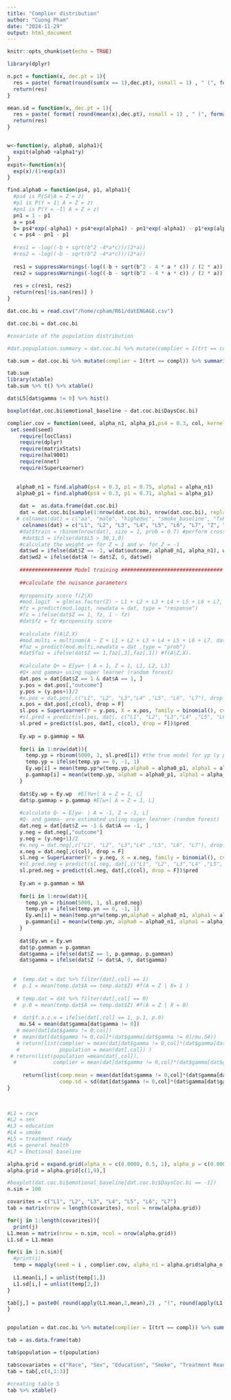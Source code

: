 ```yaml
---
title: "Complier distribution"
author: "Cuong Pham"
date: "2024-11-29"
output: html_document
---
```


```r
knitr::opts_chunk$set(echo = TRUE)
```

```r
library(dplyr)
```

```r
n.pct = function(x, dec.pt = 1){
  res = paste( format(round(sum(x == 1),dec.pt), nsmall = 1) , " (", format( round( mean(x == 1)*100 ,dec.pt), nsmall = 1) , "%",")", sep = "")
  return(res)
}

mean.sd = function(x, dec.pt = 1){
  res = paste( format( round(mean(x),dec.pt), nsmall = 1) , " (", format( round(sd(x),dec.pt), nsmall = 1 ) , ")", sep = "")
  return(res)
}


w<-function(y, alpha0, alpha1){
  expit(alpha0 +alpha1*y)
}
expit<-function(x){
  exp(x)/(1+exp(x))
}

find.alpha0 = function(ps4, p1, alpha1){
  #ps4 is P(S4|A = Z = z)
  #p1 is P(Y = 1| A = Z = z)
  #pn1 is P(Y = -1| A = Z = z)
  pn1 = 1 - p1
  a = ps4
  b= ps4*exp(-alpha1) + ps4*exp(alpha1) - pn1*exp(-alpha1) - p1*exp(alpha1)
  c = ps4 - pn1 - p1
  
  #res1 = -log((-b + sqrt(b^2 -4*a*c))/(2*a))
  #res2 = -log((-b - sqrt(b^2 -4*a*c))/(2*a))
  
  res1 = suppressWarnings(-log((-b + sqrt(b^2 - 4 * a * c)) / (2 * a)))
  res2 = suppressWarnings(-log((-b - sqrt(b^2 - 4 * a * c)) / (2 * a)))
  
  res = c(res1, res2)
  return(res[!is.nan(res)] )
}

```


```r

dat.coc.bi = read.csv("/home/cpham/R61/datENGAGE.csv")

dat.coc.bi = dat.coc.bi

#covariate of the population distribution

#dat.popuplation.summary = dat.coc.bi %>% mutate(complier = I(trt == compl)) %>% filter(complier)

tab.sum = dat.coc.bi %>% mutate(complier = I(trt == compl)) %>% summarise(Race = n.pct(aa), Sex = n.pct(male), higheduc = mean.sd(higheduc), higheduc1 = n.pct(higheduc == 3), higheduc2 = n.pct(higheduc == 4), higheduc3 = n.pct(higheduc == 5), highedu4 = n.pct(higheduc == 6), smoke_baseline = mean.sd(smoke_baseline), Txready = mean(TxReadiness_baseline), Health = mean.sd(GH_baseline), Emo = mean.sd(emotional_baseline), trt = n.pct(trt))

tab.sum
library(xtable)
tab.sum %>% t() %>% xtable()

dat$L5[dat$gamma != 0] %>% hist()

boxplot(dat.coc.bi$emotional_baseline ~ dat.coc.bi$DaysCoc.bi)
```


```r


complier.cov = function(seed, alpha_n1, alpha_p1,ps4 = 0.3, col, kernel.type = "linear"){
 set.seed(seed)
    require(locClass)
    require(dplyr)
    require(matrixStats)
    require(hal9001)
    require(nnet)
    require(SuperLearner)
   

   alpha0_n1 = find.alpha0(ps4 = 0.3, p1 = 0.75, alpha1 = alpha_n1)
   alpha0_p1 = find.alpha0(ps4 = 0.3, p1 = 0.71, alpha1 = alpha_p1) 
  
    dat =  as.data.frame(dat.coc.bi)
    dat = dat.coc.bi[sample(1:nrow(dat.coc.bi), nrow(dat.coc.bi), replace = T),]
   # colnames(dat) = c("aa", "male", "higheduc", "smoke_baseline", "TxReadiness_baseline", "GH_baseline", "emotional_baseline", "Z", "A", "outcome")
     colnames(dat) = c("L1", "L2", "L3", "L4", "L5", "L6", "L7", "Z", "A", "outcome")
    #dat$train = rbinom(nrow(dat), size = 1, prob = 0.7) #perform cross validation (70% train and 30% test set)
     #dat$L5 = ifelse(dat$L5 > 30,1,0)
    #calculate the weight w+ for Z = 1 and w- for Z = -1
    dat$wd = ifelse(dat$Z == -1, w(dat$outcome, alpha0_n1, alpha_n1), w(dat$outcome, alpha0_p1, alpha_p1))
    dat$wd2 = ifelse(dat$A != dat$Z, 0, dat$wd)
    
    ################# Model training #################################
    
    ##calculate the nuisance parameters
    
    #propensity score f(Z|X)
    #mod.logit  = glm(as.factor(Z) ~ L1 + L2 + L3 + L4 + L5 + L6 + L7, data = dat , family = binomial(link = logit))
    #fz = predict(mod.logit, newdata = dat, type = "response")
    #fz = ifelse(dat$Z == 1, fz, 1 - fz)
    #dat$fz = fz #propensity score
    
    #calculate f(A|Z,X) 
    #mod.multi = multinom(A ~ Z + L1 + L2 + L3 + L4 + L5 + L6 + L7, data = dat, trace = FALSE)
    #faz = predict(mod.multi,newdata = dat ,type = "prob")
    #dat$faz = ifelse(dat$Z == 1,faz[,3],faz[,1]) #f(A|Z,X).
    
    #calculate Q+ = E[yw+ | A = 1, Z = 1, L1, L2, L3]
    #Q+ and gamma+ using super learner (random forest)
    dat.pos = dat[dat$Z == 1 & dat$A == 1, ]
    y.pos = dat.pos[,"outcome"]
    y.pos = (y.pos+1)/2 
    #x.pos = dat.pos[,c("L1", "L2", "L3","L4" ,"L5", "L6", "L7"), drop = F]
    x.pos = dat.pos[,c(col), drop = F]
    sl.pos = SuperLearner(Y = y.pos, X = x.pos, family = binomial(), cvControl = list(V = 5), SL.library = c("SL.ranger" , "SL.glm") )
    #sl.pred = predict(sl.pos, dat[, c("L1", "L2", "L3","L4" ,"L5", "L6", "L7"), drop = F])$pred 
    sl.pred = predict(sl.pos, dat[, c(col), drop = F])$pred 
  
    Ey.wp = p.gammap = NA
    
    for(i in 1:nrow(dat)){
      temp.yp = rbinom(5000, 1, sl.pred[i]) #the true model for yp (y positive) has only intercept
      temp.yp = ifelse(temp.yp == 0, -1, 1)
      Ey.wp[i] = mean(temp.yp*w(temp.yp,alpha0 = alpha0_p1, alpha1 = alpha_p1)) #calculate E[Yw+| A = Z = 1, L]
      p.gammap[i] = mean(w(temp.yp, alpha0 = alpha0_p1, alpha1 = alpha_p1)) #calculate gamma+ (E[w+| A = Z = 1, L])
    }
    
    dat$Ey.wp = Ey.wp  #E[Yw+| A = Z = 1, L]
    dat$p.gammap = p.gammap #E[w+| A = Z = 1, L]
    
    #calculate Q- = E[yw- | A = -1, Z = -1, L]
    #Q- and gamma- are estimated usling super learner (random forest)
    dat.neg = dat[dat$Z == -1 & dat$A == -1, ]
    y.neg = dat.neg[,"outcome"]
    y.neg = (y.neg+1)/2 
    #x.neg = dat.neg[,c("L1", "L2", "L3","L4" ,"L5", "L6", "L7"), drop = F]
    x.neg = dat.neg[,c(col), drop = F]
    sl.neg = SuperLearner(Y = y.neg, X = x.neg, family = binomial(), cvControl = list(V = 5), SL.library = c("SL.ranger") )
    #sl.pred.neg = predict(sl.neg, dat[,c("L1", "L2", "L3","L4" ,"L5", "L6", "L7"), drop = F])$pred 
    sl.pred.neg = predict(sl.neg, dat[,c(col), drop = F])$pred 
    
    Ey.wn = p.gamman = NA
    
    for(i in 1:nrow(dat)){
      temp.yn = rbinom(5000, 1, sl.pred.neg)
      temp.yn = ifelse(temp.yn == 0, -1, 1)
      Ey.wn[i] = mean(temp.yn*w(temp.yn,alpha0 = alpha0_n1, alpha1 = alpha_n1)) #calculate E[Yw-|A = Z = -1, L]
      p.gamman[i] = mean(w(temp.yn, alpha0 = alpha0_n1, alpha1 = alpha_n1)) #calculate gamma- (E[w-|A= Z = -1, L]) 
    }
    
    dat$Ey.wn = Ey.wn
    dat$p.gamman = p.gamman
    dat$gamma = ifelse(dat$Z == 1, p.gammap, p.gamman)
    dat$gamma = ifelse(dat$Z != dat$A, 0, dat$gamma)
    
    
  #  temp.dat = dat %>% filter(dat[,col] == 1)
  #  p.1 = mean(temp.dat$A == temp.dat$Z) #f(A = Z | X= 1 )
    
   # temp.dat = dat %>% filter(dat[,col] == 0)
  #  p.0 = mean(temp.dat$A == temp.dat$Z) #f(A = Z | X = 0)
    
  #  dat$f.a.z.x = ifelse(dat[,col] == 1, p.1, p.0)
    mu.S4 = mean(dat$gamma[dat$gamma != 0])    
   # mean(dat[dat$gamma != 0,col])
  #  mean(dat[dat$gamma != 0,col]*(dat$gamma[dat$gamma != 0]/mu.S4))
   # return(list(complier = mean(dat[dat$gamma != 0,col]*(dat$gamma[dat$gamma != 0]/mu.S4)), 
   #             population = mean(dat[,col]) )
 # return(list(population =mean(dat[,col]),
  #            complier = mean(dat[dat$gamma != 0,col]*(dat$gamma[dat$gamma != 0]/mu.S4)) ) )
 
     return(list(comp.mean = mean(dat[dat$gamma != 0,col]*(dat$gamma[dat$gamma != 0]/mu.S4)),
                 comp.sd = sd(dat[dat$gamma != 0,col]*(dat$gamma[dat$gamma != 0]/mu.S4)) ))   
}
    
  
```



```r
#L1 = race
#L2 = sex
#L3 = education
#L4 = smoke
#L5 = treatment ready
#L6 = general health
#L7 = Emotional baseline

alpha.grid = expand.grid(alpha_n = c(0.0000, 0.5, 1), alpha_p = c(0.0000, 0.5, 1))
alpha.grid = alpha.grid[c(1,9),]

#boxplot(dat.coc.bi$emotional_baseline[dat.coc.bi$DaysCoc.bi == -1])
n.sim = 100

covarites = c("L1", "L2", "L3", "L4", "L5", "L6", "L7")
tab = matrix(nrow = length(covarites), ncol = nrow(alpha.grid))

for(j in 1:length(covarites)){
  print(j)
L1.mean = matrix(nrow = n.sim, ncol = nrow(alpha.grid))
L1.sd = L1.mean 

for(i in 1:n.sim){
  #print(i)
  temp = mapply(seed = i , complier.cov, alpha_n1 = alpha.grid$alpha_n, alpha_p1 = alpha.grid$alpha_p, col = covarites[j])
  
  L1.mean[i,] = unlist(temp[1,])
  L1.sd[i,] = unlist(temp[2,])
}

tab[j,] = paste0( round(apply(L1.mean,2,mean),2) , "(", round(apply(L1.sd,2,mean),2),")", sep = "")
}



```


```r

population = dat.coc.bi %>% mutate(complier = I(trt == compl)) %>% summarise(Race = mean.sd(aa), Sex = mean.sd(male), higheduc = mean.sd(higheduc),  smoke_baseline = mean.sd(smoke_baseline), Txready = mean.sd(TxReadiness_baseline), Health = mean.sd(GH_baseline), Emo = mean.sd(emotional_baseline))

tab = as.data.frame(tab)

tab$population = t(population)

tab$covariates = c("Race", "Sex", "Education", "Smoke", "Treatment Readiness", "General Health", "Emotional Readiness")
tab = tab[,c(4,1:3)]

#creating table 5
tab %>% xtable()

```

